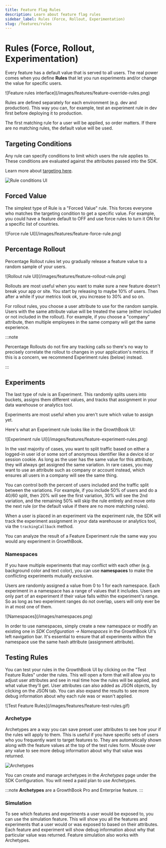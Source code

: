 ```yaml
---
title: Feature Flag Rules
description: Learn about feature flag rules
sidebar_label: Rules (Force, Rollout, Experimentation)
slug: /features/rules
---
```



# Rules (Force, Rollout, Experimentation)

Every feature has a default value that is served to all users. The real power comes when you define **Rules**
that let you run experiments and/or change the value for specific users.

<MaxWidthImage maxWidth={700}>
    ![Feature rules interface](/images/features/feature-override-rules.png)
</MaxWidthImage>

Rules are defined separately for each environment (e.g. dev and production). This way you can, for example, test
an experiment rule in dev first before deploying it to production.

The first matching rule for a user will be applied, so order matters. If there are no matching rules, the default value
will be used.

## Targeting Conditions

Any rule can specify conditions to limit which users the rule applies to. These conditions are evaluated against the attributes passed into the SDK.

Learn more about [targeting here](/features/targeting).

![Rule conditions UI](/images/rule-conditions.png)

## Forced Value

The simplest type of Rule is a "Forced Value" rule. This forces everyone who matches the targeting condition to get a specific value. For example, you could have a feature default to OFF and use force rules to turn it ON for a specific list of countries.

<MaxWidthImage maxWidth={600}>
    ![Force rule UI](/images/features/feature-force-rule.png)
</MaxWidthImage>

## Percentage Rollout

Percentage Rollout rules let you gradually release a feature value to a random sample of your users.

<MaxWidthImage maxWidth={600}>
    ![Rollout rule UI](/images/features/feature-rollout-rule.png)
</MaxWidthImage>

Rollouts are most useful when you want to make sure a new feature doesn't break your app or site. You start by releasing to maybe 10% of users. Then after a while if your metrics look ok, you increase to 30% and so on.

For rollout rules, you choose a user attribute to use for the random sample. Users with the same attribute value will be treated the same (either included or not included in the rollout). For example, if you choose a "company" attribute, then multiple employees in the same company will get the same experience.

:::note

Percentage Rollouts do not fire any tracking calls so there's no way to precisely correlate the rollout to changes in your application's metrics. If this is a concern, we recommend Experiment rules (below) instead.

:::

## Experiments

The last type of rule is an Experiment. This randomly splits users into buckets, assigns them different values, and
tracks that assignment in your data warehouse or analytics tool.

Experiments are most useful when you aren't sure which value to assign yet.

Here's what an Experiment rule looks like in the GrowthBook UI:

<MaxWidthImage maxWidth={600}>
    ![Experiment rule UI](/images/features/feature-experiment-rules.png)
</MaxWidthImage>

In the vast majority of cases, you want to split traffic based on either a logged-in user id or some sort of anonymous
identifier like a device id or session cookie. As long as the user has the same value for this attribute, they will
always get assigned the same variation. In rare cases, you may want to use an attribute such as company or account
instead, which ensures all users in a company will see the same thing.

You can control both the percent of users included and the traffic split between the variations. For example, if you include 50% of users and do a 40/60 split, then 20% will see the first variation, 30% will see the 2nd variation, and the remaining 50% will skip the rule entirely and move onto the next rule (or the default value if there are no more matching rules).

When a user is placed in an experiment via the experiment rule, the SDK will track the experiment assignment
in your data warehouse or analytics tool, via the `trackingCallback` method.

You can analyze the result of a Feature Experiment rule the same way you would any experiment in GrowthBook.

### Namespaces

If you have multiple experiments that may conflict with each other (e.g. background color and text color), you can
use **namespaces** to make the conflicting experiments mutually exclusive.

Users are randomly assigned a value from 0 to 1 for each namespace. Each experiment in a namespace has a range of values
that it includes. Users are only part of an experiment if their value falls within the experiment's range. So as long
as two experiment ranges do not overlap, users will only ever be in at most one of them.

<MaxWidthImage border>
    ![Namespaces](/images/namespaces.png)
</MaxWidthImage>

In order to use namespaces, simply create a new namespace or modify an existing one in _SDK Configuration → Namespaces_ in the GrowthBook UI's left navigation bar. It's essential to ensure that all experiments within the namespace use the same hash attribute (assignment attribute).

## Testing Rules

You can test your rules in the GrowthBook UI by clicking on the "Test Feature Rules" under the rules. This will open a
form that will allow you to adjust user attributes and see in real time how the rules will be applied, and what value
they'll get. User attributes can also added as JSON objects, by clicking on the JSON tab. You can also expand the
results to see more debug information about why each rule was or wasn't applied.

<MaxWidthImage border maxWidth={1000}>
    ![Test Feature Rules](/images/features/feature-test-rules.gif)
</MaxWidthImage>

### Archetype

Archetypes are a way you can save preset user attributes to see how your if the rules will apply to them. This is useful
if you have specific sets of users who you frequently want to target features to. They are automatically shown along with
the feature values at the top of the test rules form. Mouse over any value to see more debug information about why that
value was returned.

![Archetypes](/images/features/feature-archetypes.png)

You can create and manage archetypes in the _Archetypes_ page under the SDK Configuration. You will need a paid plan to
use Archetypes.

:::note
**Archetypes** are a GrowthBook Pro and Enterprise feature.
:::

### Simulation

To see which features and experiments a user would be exposed to, you can use the simulation feature. This will show you
all the features and experiments that a user would or was exposed to based on their attributes. Each feature and experiment
will show debug information about why that particular value was returned. Feature simulation also works with Archetypes.
